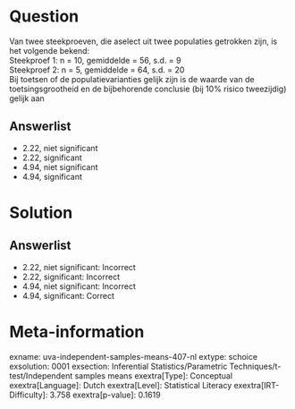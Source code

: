 Question
========

Van twee steekproeven, die aselect uit twee populaties getrokken zijn,
is het volgende bekend:\
Steekproef 1: n = 10, gemiddelde = 56, s.d. = 9\
Steekproef 2: n = 5, gemiddelde = 64, s.d. = 20\
Bij toetsen of de populatievarianties gelijk zijn is de waarde van de
toetsingsgrootheid en de bijbehorende conclusie (bij 10% risico
tweezijdig) gelijk aan

Answerlist
----------

* 2.22, niet significant
* 2.22, significant
* 4.94, niet significant
* 4.94, significant

Solution
========

Answerlist
----------

* 2.22, niet significant: Incorrect
* 2.22, significant: Incorrect
* 4.94, niet significant: Incorrect
* 4.94, significant: Correct

Meta-information
================
exname: uva-independent-samples-means-407-nl
extype: schoice
exsolution: 0001
exsection: Inferential Statistics/Parametric Techniques/t-test/Independent samples means
exextra[Type]: Conceptual
exextra[Language]: Dutch
exextra[Level]: Statistical Literacy
exextra[IRT-Difficulty]: 3.758
exextra[p-value]: 0.1619
